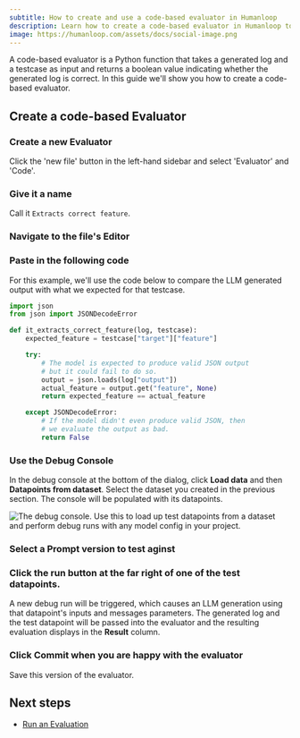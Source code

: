 ```yaml
---
subtitle: How to create and use a code-based evaluator in Humanloop
description: Learn how to create a code-based evaluator in Humanloop to assess the performance of your AI models. This guide covers setting up an offline evaluator, writing evaluation logic, and using the debug console.
image: https://humanloop.com/assets/docs/social-image.png
---
```


A code-based evaluator is a Python function that takes a generated log and a testcase as input and returns a boolean value indicating whether the generated log is correct. In this guide we'll show you how to create a code-based evaluator.

## Create a code-based Evaluator

<Steps>

### Create a new Evaluator

Click the 'new file' button in the left-hand sidebar and select 'Evaluator' and 'Code'.

### Give it a name

Call it `Extracts correct feature`.

### Navigate to the file's Editor

### Paste in the following code

For this example, we'll use the code below to compare the LLM generated output with what we expected for that testcase.

```python Python
import json
from json import JSONDecodeError

def it_extracts_correct_feature(log, testcase):
    expected_feature = testcase["target"]["feature"]

    try:
        # The model is expected to produce valid JSON output
        # but it could fail to do so.
        output = json.loads(log["output"])
        actual_feature = output.get("feature", None)
        return expected_feature == actual_feature

    except JSONDecodeError:
        # If the model didn't even produce valid JSON, then
        # we evaluate the output as bad.
        return False
```

### Use the Debug Console

In the debug console at the bottom of the dialog, click **Load data** and then **Datapoints from dataset**. Select the dataset you created in the previous section. The console will be populated with its datapoints.

<img
  src="../../../assets/images/e3dd068-image.png"
  alt="The debug console. Use this to load up test datapoints from a dataset and perform debug runs with any model config in your project."
/>

### Select a Prompt version to test aginst

### Click the run button at the far right of one of the test datapoints.

A new debug run will be triggered, which causes an LLM generation using that datapoint's inputs and messages parameters. The generated log and the test datapoint will be passed into the evaluator and the resulting evaluation displays in the **Result** column.

### Click **Commit** when you are happy with the evaluator

Save this version of the evaluator.

</Steps>

## Next steps

- [Run an Evaluation](/v5-pages/evaluation/guides/run-evaluation)
